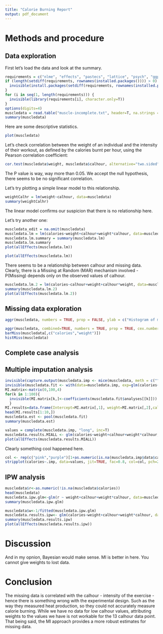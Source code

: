 ```yaml
---
title: "Calorie Burning Report"
output: pdf_document
---
```


# Methods and procedure

## Data exploration
First let's load the data and look at the summary.
```r
requirements = c("nlme", "effects", "pastecs", "lattice", "psych", "ggplot2", "GGally", "mice", "VIM", "aod", "BaM", "lme4")
if (length(setdiff(requirements, rownames(installed.packages()))) > 0) {
  invisible(install.packages(setdiff(requirements, rownames(installed.packages())))) 
}
for (i in seq(1, length(requirements))) {
  invisible(library(requirements[i], character.only=T))
}
options(digits=4)
muscledata = read.table("muscle-incomplete.txt", header=T, na.strings = "NA")
summary(muscledata)
```

Here are some descriptive statistics.
```r
plot(muscledata)
```

Let's check correlation between the weight of an individual and the intensity of their workout, as defined by the calories burnt per hour, using the Pearson correlation coefficient:
```r
cor.test(muscledata$weight, muscledata$calhour, alternative="two.sided", method="pearson")
```

The P value is way, way more than 0.05. We accept the null hypothesis, there seems to be no significant correlation.

Let's try plotting a simple linear model to this relationship.
```r
weightCalhr = lm(weight~calhour, data=muscledata)
summary(weightCalhr)
```
The linear model confirms our suspicion that there is no relationship here.

Let's try another one:
```r
muscledata_edit = na.omit(muscledata)
muscledata.lm = lm(calories~weight+calhour+weight*calhour, data=muscledata_edit)
muscledata.lm.summary = summary(muscledata.lm)
muscledata.lm.summary
plot(allEffects(muscledata.lm))
```

```r
plot(allEffects(muscledata.lm))
```

There seems to be a relationship between calhour and missing data. Clearly, there is a Missing at Random (MAR) mechanism involved - P(Missing) depends only on the observed values of calhour.

```r
muscledata.lm.2 = lm(calories~calhour+weight+calhour*weight, data=muscledata_edit)
summary(muscledata.lm.2)
plot(allEffects(muscledata.lm.2))
```


## Missing data exploration

```r
aggr(muscledata, numbers = TRUE, prop = FALSE, ylab = c("Histogram of missing data", "Pattern"))
```


```r
aggr(muscledata, combined=TRUE, numbers = TRUE, prop = TRUE, cex.numbers=0.87, varheight = FALSE)
barMiss(muscledata[,c("calories","weight")])
histMiss(muscledata)
```



## Complete case analysis

## Multiple imputation analysis

```r
invisible(capture.output(muscledata.imp <- mice(muscledata, meth = c("", "", "norm"), m=100)))
invisible(muscledata.fit <- with(data=muscledata.imp, exp=glm(calories~weight+calhour+weight*calhour)))
MI.matrix<-matrix(0,100,4)
for(k in 1:100){ 
  invisible(MI.matrix[k,]<-coefficients(muscledata.fit$analyses[[k]]))
  }
MI.results=data.frame(Intercept=MI.matrix[,1], weight=MI.matrix[,2],calhour=MI.matrix[,3], interaction=MI.matrix[,4])
head(MI.results[1:10,])
muscledata.est <- pool(muscledata.fit)
summary(muscledata.est)
```

```r
values = complete(muscledata.imp, "long", inc=T)
muscledata.results.MIALL <- glm(calories~weight+calhour+weight*calhour, data=values)
plot(allEffects(muscledata.results.MIALL))
```

Clearly something cool happened here.

```r
col <- rep(c("pink","purple")[1+as.numeric(is.na(muscledata.imp$data$calories))],101)
stripplot(calories~.imp, data=values, jit=TRUE, fac=0.8, col=col, pch=20, cex=1.4, xlab="Imputation number")
```

## IPW analysis

```r
muscledata$r<-as.numeric(!is.na(muscledata$calories))
head(muscledata)
muscledata.ipw.glm<-glm(r ~ weight+calhour+weight*calhour, data=muscledata,family=binomial)
summary(muscledata.ipw.glm)
```

```r
muscledata$w<-1/fitted(muscledata.ipw.glm)
muscledata.results.ipw<- glm(calories~weight+calhour+weight*calhour, data=muscledata, weights=muscledata$w)
summary(muscledata.results.ipw)
plot(allEffects(muscledata.results.ipw))
```



# Discussion

And in my opnion, Bayesian would make sense. MI is better in here. You cannot give weights to lost data. 

# Conclusion

The missing data is correlated with the calhour - intensity of the exercise - hence there is something wrong with the experimental design. Such as the way they measured heat production, so they could not accurately measure calorie burning. While we have no data for low calhour values, attributing weights to the values we have is not workable for the 13 calhour data point. That being said, the MI approach provides a more robust estimates for missing data.

